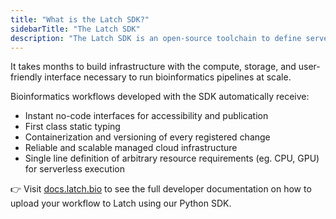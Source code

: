 ```yaml
---
title: "What is the Latch SDK?"
sidebarTitle: "The Latch SDK"
description: "The Latch SDK is an open-source toolchain to define serverless bioinformatics workflows with plain python and deploy associated no-code interfaces using single command."
---
```


It takes months to build infrastructure with the compute, storage, and user-friendly interface necessary to run bioinformatics pipelines at scale.

Bioinformatics workflows developed with the SDK automatically receive:

- Instant no-code interfaces for accessibility and publication
- First class static typing
- Containerization and versioning of every registered change
- Reliable and scalable managed cloud infrastructure
- Single line definition of arbitrary resource requirements (eg. CPU, GPU) for serverless execution

👉 Visit [docs.latch.bio](docs.latch.bio) to see the full developer documentation on how to upload your workflow to Latch using our Python SDK.
